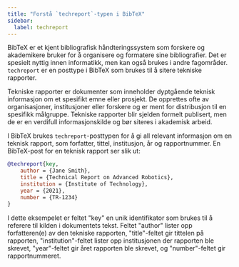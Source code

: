 ```yaml
---
title: "Forstå `techreport`-typen i BibTeX"
sidebar:
  label: techreport
---
```



BibTeX er et kjent bibliografisk håndteringssystem som forskere og akademikere bruker for å organisere og formatere sine bibliografier. Det er spesielt nyttig innen informatikk, men kan også brukes i andre fagområder. `techreport` er en posttype i BibTeX som brukes til å sitere tekniske rapporter.

Tekniske rapporter er dokumenter som inneholder dyptgående teknisk informasjon om et spesifikt emne eller prosjekt. De opprettes ofte av organisasjoner, institusjoner eller forskere og er ment for distribusjon til en spesifikk målgruppe. Tekniske rapporter blir sjelden formelt publisert, men de er en verdifull informasjonskilde og bør siteres i akademisk arbeid.

I BibTeX brukes `techreport`-posttypen for å gi all relevant informasjon om en teknisk rapport, som forfatter, tittel, institusjon, år og rapportnummer. En BibTeX-post for en teknisk rapport ser slik ut:

<CiteDrive/>

```bibtex
@techreport{key,   
	author = {Jane Smith},   
	title = {Technical Report on Advanced Robotics},   
	institution = {Institute of Technology},   
	year = {2021},   
	number = {TR-1234}
}
```

I dette eksempelet er feltet "key" en unik identifikator som brukes til å referere til kilden i dokumentets tekst. Feltet "author" lister opp forfatteren(e) av den tekniske rapporten, "title"-feltet gir tittelen på rapporten, "institution"-feltet lister opp institusjonen der rapporten ble skrevet, "year"-feltet gir året rapporten ble skrevet, og "number"-feltet gir rapportnummeret.
